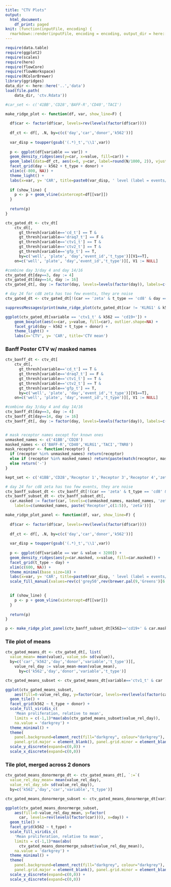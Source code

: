 ```yaml
---
title: "CTV Plots"
output:
  html_document:
    df_print: paged
knit: (function(inputFile, encoding) {
  rmarkdown::render(inputFile, encoding = encoding, output_dir = here::here('..','..','html'))})
---
```


```r
require(data.table)
require(ggplot2)
require(scales)
require(here)
require(flowCore)
require(flowWorkspace)
require(RColorBrewer)
library(ggridges)
data_dir <- here::here('..','data')
load(file.path(
    data_dir, 'ctv.Rdata'))

#car_set <- c('41BB','CD28','BAFF-R','CD40','TACI')

make_ridge_plot <- function(df, var, show_line=F) {
  
  df$car <- factor(df$car, levels=rev(levels(factor(df$car))))
  
  df_ct <- df[, .N, by=c(c('day','car','donor','k562'))]
  
  var_disp = toupper(gsub('(.*)_t','\\1',var))
  
  p <- ggplot(df[variable == var]) + 
  geom_density_ridges(aes(y=car, x=value, fill=car)) +
  geom_label(data=df_ct, aes(x=0, y=car, label=round(N/1000, 2)), vjust=0, hjust=1, size=2) +
  facet_grid(day ~ k562 + t_type + donor) +
  xlim(c(-800, NA)) +
  theme_light() + 
  labs(x=var, y= 'CAR', title=paste0(var_disp, ' level (label = events/1e3)'))
  
  if (show_line) {
    p <- p + geom_vline(xintercept=df[[var]])
  }
       
  return(p)
}
```

```r

ctv_gated_dt <- ctv_dt[
    ctv_dt[, 
      gt_thresh[variable=='cd_t'] == T &
      gt_thresh[variable=='draq7_t'] == F & 
      gt_thresh[variable=='ctv1_t'] == T &
      gt_thresh[variable=='ctv2_t'] == T &
      gt_thresh[variable=='gfp_t'] == T,
      by=c('well', 'plate', 'day','event_id','t_type')][V1==T],
    on=c('well', 'plate', 'day','event_id','t_type')][, V1 := NULL]

#combine day 3/day 4 and day 14/16
ctv_gated_dt[day==3, day := 4]
ctv_gated_dt[day==14, day := 16]
ctv_gated_dt[, day := factor(day, levels=levels(factor(day)), labels=c('3/4','14/16','24','33'))]

# day 24 for cd8 zeta has too few events, they are noise
ctv_gated_dt <- ctv_gated_dt[!(car == 'zeta' & t_type == 'cd8' & day == 24)]

suppressMessages(print(make_ridge_plot(ctv_gated_dt[car != 'KLRG1' & k562=='cd19+'], 'ctv1_t')))

ggplot(ctv_gated_dt[variable == 'ctv1_t' & k562 == 'cd19+']) + 
    geom_boxplot(aes(x=car, y=value, fill=car), outlier.shape=NA) +
    facet_grid(day ~ k562 + t_type + donor) +
    theme_light() +
    labs(x='CTV', y= 'CAR', title='CTV mean')
```

### Banff Poster CTV w/ masked names

```r


ctv_banff_dt <- ctv_dt[
    ctv_dt[, 
      gt_thresh[variable=='cd_t'] == T &
      gt_thresh[variable=='draq7_t'] == F & 
      gt_thresh[variable=='ctv1_t'] == T &
      gt_thresh[variable=='ctv2_t'] == T &
      gt_thresh[variable=='gfp_t'] == T,
      by=c('well', 'plate', 'day','event_id','t_type')][V1==T],
    on=c('well', 'plate', 'day','event_id','t_type')][, V1 := NULL]

#combine day 3/day 4 and day 14/16
ctv_banff_dt[day==3, day := 4]
ctv_banff_dt[day==14, day := 16]
ctv_banff_dt[, day := factor(day, levels=levels(factor(day)), labels=c('d3','d14','d24','d33'))]


# mask receptor names except for known ones
unmasked_names <- c('41BB','CD28')
masked_names <- c('BAFF-R','CD40','KLRG1','TACI','TNR8')
mask_receptor <- function(receptor) {
  if (receptor %in% unmasked_names) return(receptor)
  else if (receptor %in% masked_names) return(paste(match(receptor, masked_names)))
  else return('-')
}

kept_set <- c('41BB','CD28','Receptor 1','Receptor 3','Receptor 4','zeta')

# day 24 for cd8 zeta has too few events, they are noise
ctv_banff_subset_dt <- ctv_banff_dt[!(car == 'zeta' & t_type == 'cd8' & day == 24) & donor == 2]
ctv_banff_subset_dt <- ctv_banff_subset_dt[, 
  car.masked := factor(car, levels=c(unmasked_names, masked_names, 'zeta'), 
    labels=c(unmasked_names, paste('Receptor',c(1:5)), 'zeta'))]

```

```r
make_ridge_plot_panel <- function(df, var, show_line=F) {
  
  df$car <- factor(df$car, levels=rev(levels(factor(df$car))))
  
  df_ct <- df[, .N, by=c(c('day','car','donor','k562'))]
  
  var_disp = toupper(gsub('(.*)_t','\\1',var))
  
  p <- ggplot(df[variable == var & value < 3200]) + 
  geom_density_ridges(aes(y=car.masked, x=value, fill=car.masked)) +
  facet_grid(t_type ~ day) +
  xlim(c(600, NA)) +
  theme_minimal(base_size=18) +
  labs(x=var, y= 'CAR', title=paste0(var_disp, ' level (label = events/1e3)')) +
  scale_fill_manual(values=rev(c('grey50',rev(brewer.pal(9,'Greens')[6:8]),brewer.pal(9,'Blues')[c(6,8)])))

  
  if (show_line) {
    p <- p + geom_vline(xintercept=df[[var]])
  }
       
  return(p)
}

p <- make_ridge_plot_panel(ctv_banff_subset_dt[k562=='cd19+' & car.masked %in% kept_set], 'ctv2_t')
```

### Tile plot of means

```r
ctv_gated_means_dt <- ctv_gated_dt[, list(
  value_mean= mean(value), value_sd= sd(value)),
  by=c('car','k562','day','donor','variable','t_type')][,
    value_rel_day := value_mean-mean(value_mean),
      by=c('k562','day','donor','variable','t_type')]

ctv_gated_means_subset <- ctv_gated_means_dt[variable=='ctv1_t' & car != 'KLRG1' & k562 == 'cd19+']

ggplot(ctv_gated_means_subset,
    aes(fill=0-value_rel_day, y=factor(car, levels=rev(levels(factor(car)))), x=day)) + 
  geom_tile() + 
  facet_grid(k562 ~ t_type + donor) + 
  scale_fill_viridis_c(
    'Mean proliferation, relative to mean',
    limits = c(-1,1)*max(abs(ctv_gated_means_subset$value_rel_day)),
    na.value = 'darkgrey') + 
  theme_minimal() + 
  theme(
    panel.background=element_rect(fill="darkgrey", colour="darkgrey"),
    panel.grid.major = element_blank(), panel.grid.minor = element_blank()) +
  scale_y_discrete(expand=c(0,0)) + 
  scale_x_discrete(expand=c(0,0))

```
  
### Tile plot, merged across 2 donors

```r

ctv_gated_means_donormerge_dt <- ctv_gated_means_dt[, `:=`(
  value_rel_day_mean= mean(value_rel_day),
  value_rel_day_sd= sd(value_rel_day)),
  by=c('k562','day','car','variable','t_type')]

ctv_gated_means_donormerge_subset <- ctv_gated_means_donormerge_dt[variable=='ctv1_t' & car != 'KLRG1' & k562 == 'cd19+']

ggplot(ctv_gated_means_donormerge_subset,
    aes(fill=0-value_rel_day_mean, y=factor(
      car, levels=rev(levels(factor(car)))), x=day)) + 
  geom_tile() + 
  facet_grid(k562 ~ t_type) + 
  scale_fill_viridis_c(
    'Mean proliferation, relative to mean',
    limits = c(-1,1)*max(abs(
      ctv_gated_means_donormerge_subset$value_rel_day_mean)),
    na.value = 'darkgrey') + 
  theme_minimal() + 
  theme(
    panel.background=element_rect(fill="darkgrey", colour="darkgrey"),
    panel.grid.major = element_blank(), panel.grid.minor = element_blank()) +
  scale_y_discrete(expand=c(0,0)) + 
  scale_x_discrete(expand=c(0,0)) 
```







